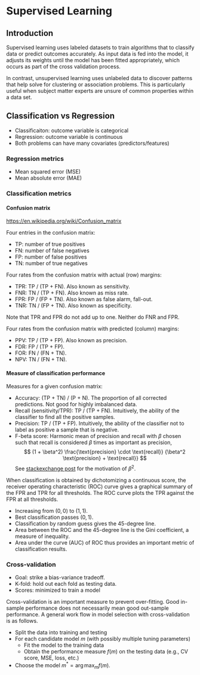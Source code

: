 # Supervised Learning

## Introduction
Supervised learning uses labeled datasets to train algorithms that to classify
data or predict outcomes accurately. As input data is fed into the model, it
adjusts its weights until the model has been fitted appropriately, which occurs
as part of the cross validation process.

In contrast, unsupervised learning uses unlabeled data to discover patterns that
help solve for clustering or association problems. This is particularly useful
when subject matter experts are unsure of common properties within a data set.


## Classification vs Regression

+ Classificaiton: outcome variable is categorical
+ Regression: outcome variable is continuous
+ Both problems can have many covariates (predictors/features)

### Regression metrics

+ Mean squared error (MSE)
+ Mean absolute error (MAE)

### Classification metrics

#### Confusion matrix

<https://en.wikipedia.org/wiki/Confusion_matrix>

Four entries in the confusion matrix:

+ TP: number of true positives
+ FN: number of false negatives
+ FP: number of false positives
+ TN: number of true negatives

Four rates from the confusion matrix with actual (row) margins:

+ TPR: TP / (TP + FN). Also known as sensitivity.
+ FNR: TN / (TP + FN). Also known as miss rate.
+ FPR: FP / (FP + TN). Also known as false alarm, fall-out.
+ TNR: TN / (FP + TN). Also known as specificity.

Note that TPR and FPR do not add up to one. Neither do FNR and FPR.

Four rates from the confusion matrix with predicted (column) margins:

+ PPV: TP / (TP + FP). Also known as precision.
+ FDR: FP / (TP + FP).
+ FOR: FN / (FN + TN).
+ NPV: TN / (FN + TN).


#### Measure of classification performance

Measures for a given confusion matrix:

+ Accuracy: (TP + TN) / (P + N). The proportion of all corrected
  predictions. Not good for highly imbalanced data.
+ Recall (sensitivity/TPR): TP / (TP + FN).  Intuitively, the ability of the
  classifier to find all the positive samples.
+ Precision: TP / (TP + FP).  Intuitively, the ability
  of the classifier not to label as positive a sample that is negative.
+ F-beta score: Harmonic mean of precision and recall with $\beta$ chosen such
  that recall is considered $\beta$ times as important as precision,
  $$
  (1 + \beta^2) \frac{\text{precision} \cdot \text{recall}}
  {\beta^2 \text{precision} + \text{recall}}
  $$
  See [stackexchange
  post](https://stats.stackexchange.com/questions/221997/why-f-beta-score-define-beta-like-that)
  for the motivation of $\beta^2$.


When classification is obtained by dichotomizing a continuous score, the
receiver operating characteristic (ROC) curve gives a graphical summary of the
FPR and TPR for all thresholds. The ROC curve plots the TPR against the FPR at 
all thresholds.

+ Increasing from $(0, 0)$ to $(1, 1)$.
+ Best classification passes $(0, 1)$.
+ Classification by random guess gives the 45-degree line.
+ Area between the ROC and the 45-degree line is the Gini coefficient, a measure
  of inequality.
+ Area under the curve (AUC) of ROC thus provides an important metric of
classification results.


### Cross-validation

+ Goal: strike a bias-variance tradeoff.
+ K-fold: hold out each fold as testing data.
+ Scores: minimized to train a model

Cross-validation is an important measure to prevent over-fitting. Good in-sample
performance does not necessarily mean good out-sample performance. A general
work flow in model selection with cross-validation is as follows.

+ Split the data into training and testing
+ For each candidate model $m$ (with possibly multiple tuning parameters)
    - Fit the model to the training data
    - Obtain the performance measure $f(m)$ on the testing data (e.g., CV score,
      MSE, loss, etc.)
+ Choose the model $m^* = \arg\max_m f(m)$.


